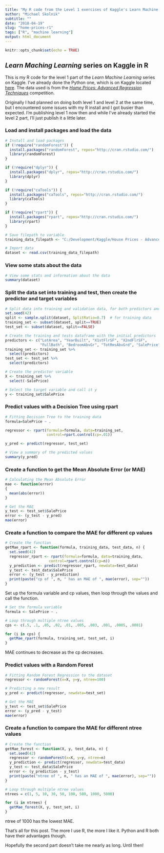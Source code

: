 ```yaml
---
title: "My R code from the Level 1 exercises of Kaggle's Learn Machine Learning series"
author: "Michael Skolnik"
subtitle: ""
date: "2018-04-19"
slug: "home-prices-r1"
tags: ["R", "machine learning"]
output: html_document
---
```


```r
knitr::opts_chunk$set(echo = TRUE)
```

## *Learn Maching Learning* series on Kaggle in R

This is my R code for the level 1 part of the *Learn Machine Learning* series on Kaggle. I've already done the Python one, which is on Kaggle located [here](https://www.kaggle.com/learn/machine-learning). The data used is from the [*Home Prices: Advanced Regression Techniques*](https://www.kaggle.com/c/house-prices-advanced-regression-techniques) competition.

Originally I had planned on doing both level 1 and level 2 at the same time, but I encountered some issues with my R install and I got busier than expected. I'm publishing level 1 now then and while I've already started the level 2 part, I'll just publish it a little later.

### Load and install packages and load the data

```r
# Install and load packages
if (!require("randomForest")) {
  install.packages("randomForest", repos="http://cran.rstudio.com/")
  library(randomForest)
}

if (!require("dplyr")) {
  install.packages("dplyr", repos="http://cran.rstudio.com/")
  library(dplyr)
}

if (!require("caTools")) {
  install.packages("caTools", repos="http://cran.rstudio.com/")
  library(caTools)
}

if (!require("rpart")) {
  install.packages("rpart", repos="http://cran.rstudio.com/")
  library(rpart)
}

# Save filepath to variable
training_data_filepath <- "C:/Development/Kaggle/House Prices - Advanced Regression Techniques/train.csv"

# Import data
dataset <- read.csv(training_data_filepath)
```

### View some stats about the data

```r

# View some stats and information about the data
summary(dataset)
```

### Split the data set into training and test, then create the predictor and target variables
```r
# Split data into training and validation data, for both predictors and target.
set.seed(42)
split <- sample.split(dataset, SplitRatio=0.7)  # for training data
training_set <- subset(dataset, split==TRUE)
test_set <- subset(dataset, split==FALSE)

# Create the training and tests dataframe with the initial predictors
predictors <- c("LotArea", "YearBuilt", "X1stFlrSF", "X2ndFlrSF",
                "FullBath", "BedroomAbvGr", "TotRmsAbvGrd", "SalePrice")
training_set <- training_set %>%
  select(predictors)
test_set <- test_set %>%
  select(predictors)

# Create the predictor variable
X <- training_set %>%
  select(-SalePrice)

# Select the target variable and call it y
y <- training_set$SalePrice
```

### Predict values with a Decision Tree using rpart

```r
# Fitting Decision Tree to the training data
formula=SalePrice ~ .

regressor <- rpart(formula=formula, data=training_set,
                   control=rpart.control(cp=.01))

y_pred <- predict(regressor, test_set)

# View a summary of the predicted values
summary(y_pred)
```

### Create a function to get the Mean Absolute Error (or MAE)

```r
# Calculating the Mean Absolute Error
mae <- function(error)
{
  mean(abs(error))
}

# Get the MAE
y_test <- test_set$SalePrice
error <- (y_test - y_pred)
mae(error)
```

### Create a function to compare the MAE for different cp values

``` r
# Create the function
getMae_rpart <- function(formula, training_data, test_data, n) {
  set.seed(42)
  regressor_rpart <- rpart(formula=formula, data=training_data,
                    control=rpart.control(cp=n))
  y_prediction <- predict(regressor_rpart, newdata=test_data)
  y_test <- test_data$SalePrice
  error <- (y_test - y_prediction)
  print(paste("cp of ", n, " has an MAE of ", mae(error), sep=""))
}
```
Set up the formula variable and cp values, then loop through the values and call the function.
```r
# Set the formula variable
formula <- SalePrice ~ .

# Loop through multiple ntree values
cps <- c(.5, .1, .05, .02, .01, .005, .003, .001, .0005, .0001)

for (i in cps) {
  getMae_rpart(formula, training_set, test_set, i)
}
```
MAE continues to decrease as the cp decreases.

### Predict values with a Random Forest
```r
# Fitting Random Forest Regression to the dataset
regressor <- randomForest(x=X, y=y, ntree=100)

# Predicting a new result
y_pred <- predict(regressor, newdata=test_set)

# Get the MAE
y_test <- test_set$SalePrice
error <- (y_pred - y_test)
mae(error)
```
### Create a function to compare the MAE for different ntree values
```r
# Create the function
getMae_forest <- function(X, y, test_data, n) {
  set.seed(42)
  regressor <- randomForest(x=X, y=y, ntree=n)
  y_prediction <- predict(regressor, newdata=test_data)
  y_test <- test_data$SalePrice
  error <- (y_prediction - y_test)
  print(paste("ntree of ", n, " has an MAE of ", mae(error), sep=""))
}

# Loop through multiple ntree values
ntrees = c(1, 5, 10, 30, 50, 100, 500, 1000, 5000)

for (i in ntrees) {
  getMae_forest(X, y, test_set, i)
}
```
ntree of 1000 has the lowest MAE.

That's all for this post. The more I use R, the more I like it. Python and R both have their advantages though.

Hopefully the second part doesn't take me nearly as long. Until then!